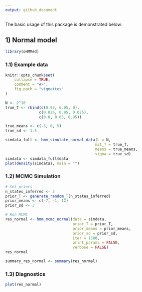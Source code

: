 ```yaml
---
output: github_document
---
```


The basic usage of this package is demonstrated below.

## 1) Normal model

```r
library(oHMMed)
```

### 1.1) Example data

```r
knitr::opts_chunk$set(
    collapse = TRUE,
    comment = "#>",
    fig.path = "vignettes"
)
```

```r
N <- 2^10
true_T <- rbind(c(0.95, 0.05, 0),
               c(0.025, 0.95, 0.025),
               c(0.0, 0.05, 0.95))

true_means <- c(-5, 0, 5)
true_sd <- 1.5

simdata_full <- hmm_simulate_normal_data(L = N,
                                        mat_T = true_T,
                                        means = true_means,
                                        sigma = true_sd)
simdata <- simdata_full$data
plot(density(simdata), main = "")
```

### 1.2) MCMC Simulation

```r
# Set priors
n_states_inferred <- 3
prior_T <- generate_random_T(n_states_inferred)
prior_means <- c(-7, -1, 12)
prior_sd <- 3

# Run MCMC
res_normal <- hmm_mcmc_normal(data = simdata,
                              prior_T = prior_T,
                              prior_means = prior_means,
                              prior_sd = prior_sd,
                              iter = 1500,
                              print_params = FALSE,
                              verbose = FALSE)
res_normal

summary_res_normal <- summary(res_normal)
```

### 1.3) Diagnostics

```r
plot(res_normal)
```
